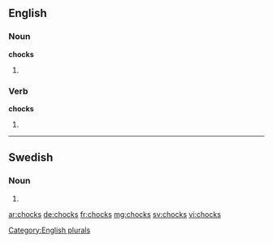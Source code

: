 ==English==

===Noun===
'''chocks'''

# {{plural of |[[chock]]}}

===Verb===
'''chocks'''

# {{third-person singular of|[[chock]]}}

[[Category:English plurals]]

----

==Swedish==

===Noun===
{{infl|sv|noun form}}

# {{sv-noun-form-indef-gen|chock}}

[[ar:chocks]]
[[de:chocks]]
[[fr:chocks]]
[[mg:chocks]]
[[sv:chocks]]
[[vi:chocks]]